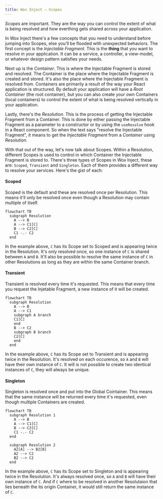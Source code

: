 ```yaml
---
title: Wox Inject – Scopes
---
```


*Scopes* are important. They are the way you can control the extent of what is being resolved and how everthing gets shared across your application.

In Wox Inject there's a few concepts that you need to understand before jumping into Scopes, else you'll be flooded with unexpected behaviors. The first concept is the *Injectable Fragment*. This is the __thing__ that you want to resolve in your application. It can be a service, a controller, a view-model, or whatever design pattern satisfies your needs.

Next up is the *Container*. This is where the Injectable Fragment is stored and resolved. The Container is the place where the Injectable Fragment is created and stored. It's also the place where the Injectable Fragment is resolved from. Containers are primarily a result of the way your React application is structured. By default your application will have a *Root Container* (the root container), but you can also create your own Containers (local containers) to control the extent of what is being resolved vertically in your application.

Lastly, there's the *Resolution*. This is the process of getting the Injectable Fragment from a Container. This is done by either passing the Injectable Fragment as a parameter to a constructor or by using the `useResolve` hook in a React component. So when the text says "resolve the Injectable Fragment", it means to get the *Injectable Fragment* from a *Container* using *Resolution.*

With that out of the way, let's now talk about Scopes. Within a Resolution, different Scopes is used to control in which Container the Injectable Fragment is stored to. There's three types of Scopes in Wox Inject, these are: `Scoped`, `Transient` and `Singleton`. Each of them provides a different way to resolve your services. Here's the gist of each:

#### Scoped
Scoped is the default and these are resolved once per Resolution. This means it'll only be resolved once even though a Resolution may contain multiple of itself.

```mermaid
flowchart TB
  subgraph Resolution
    A --> B
    A --> C1[C]
    B --> C2[C]
    C1 -.- C2
  end
```

In the example above, `C` has its Scope set to Scoped and is appearing twice in the Resolution. It's only resolved once, so one instance of `C` is shared between `A` and `B`. It'll also be possible to resolve the same instance of `C` in other Resolutions as long as they are within the same Container branch.

#### Transient
Transient is resolved every time it's requested. This means that every time you request the Injetable Fragment, a new instance of it will be created.

```mermaid
flowchart TB
  subgraph Resolution
    A --> B
    A --> C1
    subgraph A branch
    C1[C]
    end
    B --> C2
    subgraph B branch
    C2[C]
    end
  end
```

In the example above, `C` has its Scope set to Transient and is appearing twice in the Resolution. It's resolved on each occurence, so `A` and `B` will have their own instance of `C`. It will is not possible to create two identical instances of `C`, they will always be unique.

#### Singleton
Singleton is resolved once and put into the Global Cointainer. This means that the same instance will be returned every time it's requested, even though multiple Containers are created.

```mermaid
flowchart TB
  subgraph Resolution 1
    A --> B
    A --> C1[C]
    B --> C2[C]
    C1 -.- C2
  end

  subgraph Resolution 2
    A2[A] --> B2[B]
    A2 --> C2
    B2 --> C2
  end
```

In the example above, `C` has its Scope set to Singleton and is appearing twice in the Resolution. It's always resolved once, so `A` and `B` will have their own instance of `C`. And if `C` where to be resolved in another Resolutaion that lies beneath the its origin Container, it would still return the same instance of `C`.
